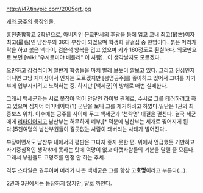 http://i47.tinypic.com/2005grt.jpg

[[개와 공주]]의 등장인물.

홍현종합학교 2학년으로, 아버지인 문교판서의 후광을 등에 업고 교내 최고(最古)이자 최고(最高)인 남산부의 36대 부장이 되었으며 학생회 팔걸집 중 한명이다. 붉은 머리카락을 하고 붉은 넥타이, 검은색 양복을 입고 있으며 키가 180정도로 훤칠하다. 외모만으로 보면 [wiki:"우시로미야 배틀러" 이 사람]...이 생각날지도 모르겠다.

오만하고 감정적이며 일반계 학생들을 마치 벌레 보듯이 깔보고 있다. 그리고 진심인지 아니면 그냥 재미삼아서 인지는 모르겠지만 [봉명공주]를 좋아하고 있어서 그녀를 자기 부에 입부시키려고 노력하는 중. 하지만 [백세군]의 방해로 매번 실패한다. 

그래서 백세군과는 서로 못잡아 먹어 안달인 라이벌 관계로, 수시로 그를 테러하려고 하고 있으며 심지어 터미네이터(?) 군단을 보내 그를 제거하려고 하였다.일단은 1권의 최종보스 위치.
이후에는 공주를 사이에 두고 백세군과 '천락명' 대결을 펼친다. 
결국 세군에게 [[리타이어]]되고 남산부는 허무하게 폐부,[* 덕분에 남산부는 세개로 찢어지게 된다.]5천여명의 남산부원들이 갈곳없는 사람이 돼버리는 사태가 벌어진다..


부장이면서도 남산부 내에서의 평판은 그다지 좋지 못한 편. 위에서 언급했듯 거만하고 자기중심적인 생각밖에 못하는 탓에 덕망이 없고 아랫사람들의 기분을 달랠 줄 모른다. 그래서 부원들도 고명호를 인정 안 하는 추세.

격투 스타일은 권투이며 머리가 나쁜 백세군은 그를 항상 고'''호명'''이라고 부른다(...).

2권과 3권에서는 등장하지 않지만, 말로 까인다.
